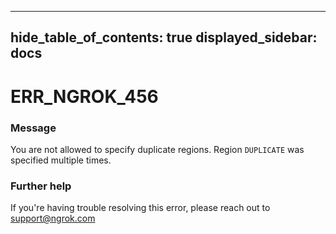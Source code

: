 

---
hide_table_of_contents: true
displayed_sidebar: docs
---


# ERR_NGROK_456

### Message
You are not allowed to specify duplicate regions. Region `DUPLICATE` was specified multiple times.

<ErrorDetails />



### Further help
If you're having trouble resolving this error, please reach out to [support@ngrok.com](mailto:support@ngrok.com?subject=Help%20with%20ERR_NGROK_456)

